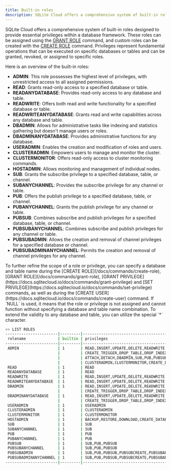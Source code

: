 ```yaml
---
title: Built-in roles
description: SQLite Cloud offers a comprehensive system of built-in roles designed to provide essential privileges within a database framework.
---
```


SQLite Cloud offers a comprehensive system of built-in roles designed to provide essential privileges within a database framework. These roles can be assigned using the [GRANT ROLE](https://docs.sqlitecloud.io/docs/commands/grant-role) command, and custom roles can be created with the [CREATE ROLE](https://docs.sqlitecloud.io/docs/commands/create-role) command. Privileges represent fundamental operations that can be executed on specific databases or tables and can be granted, revoked, or assigned to specific roles.

Here is an overview of the built-in roles:

- **ADMIN**: This role possesses the highest level of privileges, with unrestricted access to all assigned permissions.
- **READ**: Grants read-only access to a specified database or table.
- **READANYDATABASE**: Provides read-only access to any database and table.
- **READWRITE**: Offers both read and write functionality for a specified database or table.
- **READWRITEANYDATABASE**: Grants read and write capabilities across any database and table.
- **DBADMIN**: Allows for administrative tasks like indexing and statistics gathering but doesn't manage users or roles.
- **DBADMINANYDATABASE**: Provides administrative functions for any database.
- **USERADMIN**: Enables the creation and modification of roles and users.
- **CLUSTERADMIN**: Empowers users to manage and monitor the cluster.
- **CLUSTERMONITOR**: Offers read-only access to cluster monitoring commands.
- **HOSTADMIN**: Allows monitoring and management of individual nodes.
- **SUB**: Grants the subscribe privilege to a specified database, table, or channel.
- **SUBANYCHANNEL**: Provides the subscribe privilege for any channel or table.
- **PUB**: Offers the publish privilege to a specified database, table, or channel.
- **PUBANYCHANNEL**: Grants the publish privilege for any channel or table.
- **PUBSUB**: Combines subscribe and publish privileges for a specified database, table, or channel.
- **PUBSUBANYCHANNEL**: Combines subscribe and publish privileges for any channel or table.
- **PUBSUBADMIN**: Allows the creation and removal of channel privileges for a specified database or channel.
- **PUBSUBADMINANYCHANNEL**: Permits the creation and removal of channel privileges for any channel.


<Callout type="note" title="Restrictions">
To further refine the scope of a role or privilege, you can specify a database and table name during the [CREATE ROLE](/docs/commands/create-role), [GRANT ROLE](/docs/commands/grant-role), [GRANT PRIVILEGE](https://docs.sqlitecloud.io/docs/commands/grant-privilege) and [SET PRIVILEGE](https://docs.sqlitecloud.io/docs/commands/set-privilege) commands, as well as during the [CREATE USER](https://docs.sqlitecloud.io/docs/commands/create-user) command. If `NULL` is used, it means that the role or privilege is not assigned and cannot function without specifying a database and table name combination. To extend the validity to any database and table, you can utilize the special `*` character.
</Callout>

```bash
>> LIST ROLES
-----------------------|---------|----------------------------------------------------------------------------------------------------------------------------------------|--------------|-----------|
 rolename              | builtin | privileges                                                                                                                             | databasename | tablename |
-----------------------|---------|----------------------------------------------------------------------------------------------------------------------------------------|--------------|-----------|
 ADMIN                 | 1       | READ,INSERT,UPDATE,DELETE,READWRITE,PRAGMA,CREATE_TABLE,CREATE_INDEX,CREATE_VIEW,                                                      |              |           |
                       |         | CREATE_TRIGGER,DROP_TABLE,DROP_INDEX,DROP_VIEW,DROP_TRIGGER,ALTER_TABLE,ANALYZE,														  |              |           |
                       |         | ATTACH,DETACH,DBADMIN,SUB,PUB,PUBSUB,BACKUP,RESTORE,DOWNLOAD,PLUGIN,SETTINGS,USERADMIN,												  |              |           |
                       |         | CLUSTERADMIN,CLUSTERMONITOR,CREATE_DATABASE,DROP_DATABASE,HOSTADMIN,SWITCH_USER,PUBSUBCREATE,PUBSUBADMIN,WEBLITE,ADMIN 				  | NULL         | NULL      |
 READ                  | 1       | READ                                                                                                                                   | NULL         | NULL      |
 READANYDATABASE       | 1       | READ                                                                                                                                   | *            | *         |
 READWRITE             | 1       | READ,INSERT,UPDATE,DELETE,READWRITE                                                                                                    | NULL         | NULL      |
 READWRITEANYDATABASE  | 1       | READ,INSERT,UPDATE,DELETE,READWRITE                                                                                                    | *            | *         |
 DBADMIN               | 1       | READ,INSERT,UPDATE,DELETE,READWRITE,PRAGMA,CREATE_TABLE,CREATE_INDEX,CREATE_VIEW,                                                      |              |           |
                       |         | CREATE_TRIGGER,DROP_TABLE,DROP_INDEX,DROP_VIEW,DROP_TRIGGER,ALTER_TABLE,ANALYZE,ATTACH,DETACH,DBADMIN                                  | NULL         | NULL      |
 DBADMINANYDATABASE    | 1       | READ,INSERT,UPDATE,DELETE,READWRITE,PRAGMA,CREATE_TABLE,CREATE_INDEX,CREATE_VIEW,													  |              |           |
                       |         | CREATE_TRIGGER,DROP_TABLE,DROP_INDEX,DROP_VIEW,DROP_TRIGGER,ALTER_TABLE,ANALYZE,ATTACH,DETACH,DBADMIN                                  | *            | *         |
 USERADMIN             | 1       | USERADMIN                                                                                                                              | *            | *         |
 CLUSTERADMIN          | 1       | CLUSTERADMIN                                                                                                                           | *            | *         |
 CLUSTERMONITOR        | 1       | CLUSTERMONITOR                                                                                                                         | *            | *         |
 HOSTADMIN             | 1       | BACKUP,RESTORE,DOWNLOAD,CREATE_DATABASE,DROP_DATABASE,HOSTADMIN                                                                        | *            | *         |
 SUB                   | 1       | SUB                                                                                                                                    | NULL         | NULL      |
 SUBANYCHANNEL         | 1       | SUB                                                                                                                                    | *            | *         |
 PUB                   | 1       | PUB                                                                                                                                    | NULL         | NULL      |
 PUBANYCHANNEL         | 1       | PUB                                                                                                                                    | *            | *         |
 PUBSUB                | 1       | SUB,PUB,PUBSUB                                                                                                                         | NULL         | NULL      |
 PUBSUBANYCHANNEL      | 1       | SUB,PUB,PUBSUB                                                                                                                         | *            | *         |
 PUBSUBADMIN           | 1       | SUB,PUB,PUBSUB,PUBSUBCREATE,PUBSUBADMIN                                                                                                | NULL         | NULL      |
 PUBSUBADMINANYCHANNEL | 1       | SUB,PUB,PUBSUB,PUBSUBCREATE,PUBSUBADMIN                                                                                                | *            | *         |
-----------------------|---------|----------------------------------------------------------------------------------------------------------------------------------------|--------------|-----------|
```

